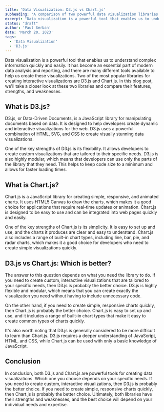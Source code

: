 ```yaml
---
title: 'Data Visualization: D3.js vs Chart.js'
subheading: 'A comparison of two powerful data visualization libraries'
excerpt: "Data visualization is a powerful tool that enables us to understand complex information quickly and easily. It has become an essential part of modern data analysis and reporting, and there are many different tools available to help us create these visualizations. Two of the most popular libraries for creating interactive visualizations are D3.js and Chart.js. In this blog post, we'll take a closer look at these two libraries and compare their features, strengths, and weaknesses."
status: "draft"
author: 'Paul Serban'
date: 'March 20, 2023'
tags:
  - 'Data Visualization'
  - 'D3.js'
---
```


Data visualization is a powerful tool that enables us to understand complex information quickly and easily. It has become an essential part of modern data analysis and reporting, and there are many different tools available to help us create these visualizations. Two of the most popular libraries for creating interactive visualizations are D3.js and Chart.js. In this blog post, we'll take a closer look at these two libraries and compare their features, strengths, and weaknesses.

## What is D3.js?

D3.js, or Data-Driven Documents, is a JavaScript library for manipulating documents based on data. It is designed to help developers create dynamic and interactive visualizations for the web. D3.js uses a powerful combination of HTML, SVG, and CSS to create visually stunning data visualizations.

One of the key strengths of D3.js is its flexibility. It allows developers to create custom visualizations that are tailored to their specific needs. D3.js is also highly modular, which means that developers can use only the parts of the library that they need. This helps to keep code size to a minimum and allows for faster loading times.

## What is Chart.js?

Chart.js is a JavaScript library for creating simple, responsive, and animated charts. It uses HTML5 Canvas to draw the charts, which makes it a good choice for applications that require real-time updates or animation. Chart.js is designed to be easy to use and can be integrated into web pages quickly and easily.

One of the key strengths of Chart.js is its simplicity. It is easy to set up and use, and the charts it produces are clear and easy to understand. Chart.js also includes a range of built-in chart types, including line, bar, pie, and radar charts, which makes it a good choice for developers who need to create simple visualizations quickly.

## D3.js vs Chart.js: Which is better?

The answer to this question depends on what you need the library to do. If you need to create custom, interactive visualizations that are tailored to your specific needs, then D3.js is probably the better choice. D3.js is highly flexible and modular, which means that you can create exactly the visualization you need without having to include unnecessary code.

On the other hand, if you need to create simple, responsive charts quickly, then Chart.js is probably the better choice. Chart.js is easy to set up and use, and it includes a range of built-in chart types that make it easy to create common types of charts quickly.

It's also worth noting that D3.js is generally considered to be more difficult to learn than Chart.js. D3.js requires a deeper understanding of JavaScript, HTML, and CSS, while Chart.js can be used with only a basic knowledge of JavaScript.

## Conclusion

In conclusion, both D3.js and Chart.js are powerful tools for creating data visualizations. Which one you choose depends on your specific needs. If you need to create custom, interactive visualizations, then D3.js is probably the better choice. If you need to create simple, responsive charts quickly, then Chart.js is probably the better choice. Ultimately, both libraries have their strengths and weaknesses, and the best choice will depend on your individual needs and expertise.
